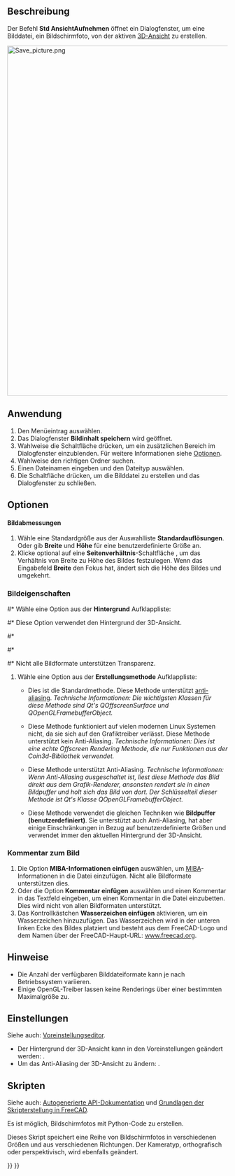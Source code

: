 <languages/>

{{Docnav/de
|[[Std_ViewLoadImage/de|AnsichtBildLaden]]
|[[Std_TextDocument/de|Textdokument]]
|[[Std_Tools_Menu/de|Std Menü Werkzeuge]]
|IconL=Std_ViewLoadImage.svg
|IconR=Std_TextDocument.svg
|IconC=Freecad.svg
}}

{{GuiCommand/de
|Name=Std ViewScreenShot
|Name/de=Std AnsichtAufnehmen
|MenuLocation=Werkzeuge → Bildinhalt speichern...
|Workbenches=Alle
|SeeAlso=[[Std_Print/de|Std Drucken]], [[Std_PrintPdf/de|Std PDF exportieren]], [[Macro_Copy3DViewToClipboard|Makro Copy3DViewToClipboard]], [[Macro_Screen_Wiki/de|Makro Screen Wiki]], [[Macro_Snip/de|Makro Snip]]
}}

<span id="Description"></span>
==Beschreibung==

Der Befehl '''Std AnsichtAufnehmen''' öffnet ein Dialogfenster, um eine Bilddatei, ein Bildschirmfoto, von der aktiven [[3D_View/de|3D-Ansicht]] zu erstellen.

[[Image:Save_picture.png|800px]]
{{Caption|Das Dialogfenster Bildinhalt speichern nach Drücken der Schaltfläche Erweitert}}

<span id="Usage"></span>
==Anwendung==

# Den Menüeintrag {{MenuCommand|Werkzeuge → [[Image:Std_ViewScreenShot.svg|16px]] Bild speichern...}} auswählen.
# Das Dialogfenster '''Bildinhalt speichern''' wird geöffnet.
# Wahlweise die Schaltfläche {{Button|Erweitert}} drücken, um ein zusätzlichen Bereich im Dialogfenster einzublenden. Für weitere Informationen siehe [[#Optionen|Optionen]].
# Wahlweise den richtigen Ordner suchen.
# Einen Dateinamen eingeben und den Dateityp auswählen.
# Die Schaltfläche {{Button|Speichern}} drücken, um die Bilddatei zu erstellen und das Dialogfenster zu schließen.

<span id="Options"></span>
==Optionen==

<span id="Image_Dimensions"></span>
==== Bildabmessungen ====

# Wähle eine Standardgröße aus der Auswahlliste '''Standardauflösungen'''. Oder gib '''Breite''' und '''Höhe''' für eine benutzerdefinierte Größe an.
# Klicke optional auf eine '''Seitenverhältnis'''-Schaltfläche , um das Verhältnis von Breite zu Höhe des Bildes festzulegen. Wenn das Eingabefeld '''Breite''' den Fokus hat, ändert sich die Höhe des Bildes und umgekehrt.

<span id="Image_Properties"></span>
===Bildeigenschaften===

#* Wähle eine Option aus der '''Hintergrund''' Aufklappliste:
#* {{Value|Aktuell}} Diese Option verwendet den Hintergrund der 3D-Ansicht.
#* {{Value|Weiß}}
#* {{Value|Schwarz}}
#* {{Value|Durchsichtig}} Nicht alle Bildformate unterstützen Transparenz.
# Wähle eine Option aus der '''Erstellungsmethode''' Aufklappliste:
#* {{Value|Offscreen (Neu)}} Dies ist die Standardmethode. Diese Methode unterstützt [https://en.wikipedia.org/wiki/Multisample_anti-aliasing anti-aliasing]. ''Technische Informationen: Die wichtigsten Klassen für diese Methode sind Qt's QOffscreenSurface und QOpenGLFramebufferObject.''
#* {{Value|Offscreen (Alt)}} Diese Methode funktioniert auf vielen modernen Linux Systemen nicht, da sie sich auf den Grafiktreiber verlässt. Diese Methode unterstützt kein Anti-Aliasing. ''Technische Informationen: Dies ist eine echte Offscreen Rendering Methode, die nur Funktionen aus der Coin3d-Bibliothek verwendet.''
#* {{Value|Bildpuffer (benutzerdefiniert)}} Diese Methode unterstützt Anti-Aliasing. ''Technische Informationen: Wenn Anti-Aliasing ausgeschaltet ist, liest diese Methode das Bild direkt aus dem Grafik-Renderer, ansonsten rendert sie in einen Bildpuffer und holt sich das Bild von dort. Der Schlüsselteil dieser Methode ist Qt's Klasse QOpenGLFramebufferObject.''
#* {{Value|Bildpuffer (wie bestehend)}} Diese Methode verwendet die gleichen Techniken wie '''Bildpuffer (benutzerdefiniert)'''. Sie unterstützt auch Anti-Aliasing, hat aber einige Einschränkungen in Bezug auf benutzerdefinierte Größen und verwendet immer den aktuellen Hintergrund der 3D-Ansicht.

<span id="Image_Comment"></span>
===Kommentar zum Bild===

# Die Option '''MIBA-Informationen einfügen''' auswählen, um [http://juergen-riegel.net/Miba/ MIBA]-Informationen in die Datei einzufügen. Nicht alle Bildformate unterstützen dies.
# Oder die  Option '''Kommentar einfügen''' auswählen und einen Kommentar in das Textfeld eingeben, um einen Kommentar in die Datei einzubetten. Dies wird nicht von allen Bildformaten unterstützt.
# Das Kontrollkästchen '''Wasserzeichen einfügen''' aktivieren, um ein Wasserzeichen hinzuzufügen. Das Wasserzeichen wird in der unteren linken Ecke des Bildes platziert und besteht aus dem FreeCAD-Logo und dem Namen über der FreeCAD-Haupt-URL: [https://www.freecad.org www.freecad.org].

<span id="Notes"></span>
==Hinweise==

* Die Anzahl der verfügbaren Bilddateiformate kann je nach Betriebssystem variieren.
* Einige OpenGL-Treiber lassen keine Renderings über einer bestimmten Maximalgröße zu.

<span id="Preferences"></span>
==Einstellungen==

Siehe auch: [[Preferences_Editor/de|Voreinstellungseditor]].

* Der Hintergrund der 3D-Ansicht kann in den Voreinstellungen geändert werden: {{MenuCommand|Bearbeiten → Einstellungen... → Anzeige → Farben → Hintergrundfarbe}}.
* Um das Anti-Aliasing der 3D-Ansicht zu ändern: {{MenuCommand|Bearbeiten → Einstellungen... → Anzeige → 3D-Viewer → Rendern → Kantenglättung}}.

<span id="Scripting"></span>
==Skripten==

Siehe auch: [https://freecad.github.io/SourceDoc/ Autogenerierte API-Dokumentation] und [[FreeCAD_Scripting_Basics/de|Grundlagen der Skripterstellung in FreeCAD]].

Es ist möglich, Bildschirmfotos mit Python-Code zu erstellen.

{{Code|code=
Gui.ActiveDocument.ActiveView.saveImage("D:/temp/test.png", 1656, 783, "Current")
}}

Dieses Skript speichert eine Reihe von Bildschirmfotos in verschiedenen Größen und aus verschiedenen Richtungen. Der Kameratyp, orthografisch oder perspektivisch, wird ebenfalls geändert.

{{Code|code=
import FreeCADGui as Gui
import Part

out_dir = "D:/temp/"
name = "Blade"
view = Gui.ActiveDocument.ActiveView

# Create images with different Views, Cameras and sizes
for p in ["PerspectiveCamera", "OrthographicCamera"]:
    Gui.SendMsgToActiveView(p)
    for f in ["ViewAxo", "ViewFront", "ViewTop"]:
        Gui.SendMsgToActiveView(f)
        for x, y in [[500, 500], [1000, 3000], [3000, 1000], [3000, 3000], [8000, 8000]]:
            view.saveImage(out_dir + name + "_" + p + "_" + f + "_" + str(x) + "_" + str(y) + ".jpg", x, y, "White")
            view.saveImage(out_dir + name + "_" + p + "_" + f + "_" + str(x) + "_" + str(y) + ".png", x, y, "Transparent")

# Close active document
App.closeDocument(App.ActiveDocument.Name)
}}


{{Docnav/de
|[[Std_ViewLoadImage/de|AnsichtBildLaden]]
|[[Std_TextDocument/de|Textdokument]]
|[[Std_Tools_Menu/de|Std Menü Werkzeuge]]
|IconL=Std_ViewLoadImage.svg
|IconR=Std_TextDocument.svg
|IconC=Freecad.svg
}}

{{Std_Base_navi{{#translation:}}}}
{{Userdocnavi{{#translation:}}}}
